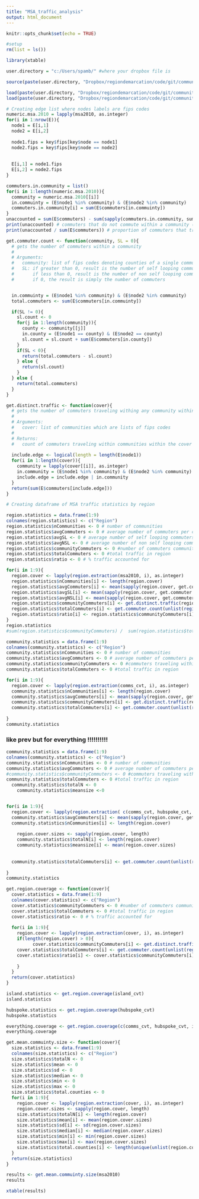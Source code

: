```yaml
---
title: "MSA_traffic_analysis"
output: html_document
---
```


```r
knitr::opts_chunk$set(echo = TRUE)
```

```r
#setup
rm(list = ls())

library(xtable)

user.directory = "c:/Users/spamb/" #where your dropbox file is 

source(paste(user.directory, "Dropbox/regiondemarcation/code/git/community-analysis/compare_covers_function_bank.R", sep = ''))

load(paste(user.directory, "Dropbox/regiondemarcation/code/git/community-analysis/Data/comm_results.Rdata", sep = ''))
load(paste(user.directory, "Dropbox/regiondemarcation/code/git/community-analysis/Postprocessing/Results/communities_and_hubs_cvt2.Rdata", sep = ''))
```

```r
# Creating edge list where nodes labels are fips codes 
numeric.msa.2010 = lapply(msa2010, as.integer)
for(i in 1:nrow(E)){
  node1 = E[i,1]
  node2 = E[i,2]
  
  node1.fips = key$fips[key$node == node1]
  node2.fips = key$fips[key$node == node2]
  
  
  E[i,1] = node1.fips
  E[i,2] = node2.fips
}
```



```r
commuters.in.community = list()
for(i in 1:length(numeric.msa.2010)){
  community = numeric.msa.2010[[i]]
  in.commuinty = (E$node1 %in% community) & (E$node2 %in% community)
  commuters.in.community[i] = sum(E$commuters[in.commuinty])
}
unaccounted = sum(E$commuters) - sum(sapply(commuters.in.community, sum))
print(unaccounted) # commuters that do not commute within a community (they travel between communities)
print(unaccounted / sum(E$commuters)) # proportion of commuters that travel between different communities 
```

```r
get.commuter.count <- function(community, SL = 0){
  # gets the number of commuters within a community 
  #
  # Arguments: 
  #   community: list of fips codes denoting counties of a single community 
  #   SL: if greater than 0, result is the number of self looping commuters 
  #       if less than 0, result is the number of non self looping commuters 
  #       if 0, the result is simply the number of commuters 


  in.commuinty = (E$node1 %in% community) & (E$node2 %in% community)
  total.commuters <- sum(E$commuters[in.commuinty])

  if(SL != 0){
    sl.count <- 0
    for(j in 1:length(community)){
      county <- community[[j]]
      in.county = (E$node1 == county) & (E$node2 == county)
      sl.count = sl.count + sum(E$commuters[in.county])
    }
    if(SL < 0){
      return(total.commuters - sl.count)
    } else {
      return(sl.count)
    }
  } else {
    return(total.commuters)
  }
}
```

```r
get.distinct.traffic <- function(cover){
  # gets the number of commuters traveling withing any community within the cover
  #
  # Arguments: 
  #   cover: list of communities which are lists of fips codes 
  #
  # Returns:
  #   count of commuters traveling within communities within the cover 
  
  include.edge <- logical(length = length(E$node1))
  for(i in 1:length(cover)){
    community = lapply(cover[[i]], as.integer)
    in.community = (E$node1 %in% community) & (E$node2 %in% community)
    include.edge = include.edge | in.community
  }
  return(sum(E$commuters[include.edge]))
}
```

```r
# Creating dataframe of MSA traffic statistics by region

region.statistics = data.frame(1:9)
colnames(region.statistics) <- c("Region")
region.statistics$nCommunities <- 0 # number of communities
region.statistics$avgCommuters <- 0 # average number of commuters per community
region.statistics$avgSL <- 0 # average number of self looping commuters per community
region.statistics$avgNSL <- 0 # average number of non self looping commuters per community 
region.statistics$communityCommuters <- 0 #number of commuters communiting within a community 
region.statistics$totalCommuters <- 0 #total traffic in region
region.statistics$ratio <- 0 # % traffic accounted for 

for(i in 1:9){
  region.cover <- lapply(region.extraction(msa2010, i), as.integer)
  region.statistics$nCommunities[i] <- length(region.cover)
  region.statistics$avgCommuters[i] <- mean(sapply(region.cover, get.commuter.count, SL = 0))
  region.statistics$avgSL[i] <- mean(sapply(region.cover, get.commuter.count, SL = 1))
  region.statistics$avgNSL[i] <- mean(sapply(region.cover, get.commuter.count, SL = -1))
  region.statistics$communityCommuters[i] <- get.distinct.traffic(region.cover)
  region.statistics$totalCommuters[i] <- get.commuter.count(unlist(region.extraction(as.character(unique(c(E$node1, E$node2))), i)))
  region.statistics$ratio[i] <- region.statistics$communityCommuters[i]/region.statistics$totalCommuters[i] 
}
region.statistics
#sum(region.statistics$communityCommuters) /  sum(region.statistics$totalCommuters)
```






```r
community.statistics = data.frame(1:9)
colnames(community.statistics) <- c("Region")
community.statistics$nCommunities <- 0 # number of communities
community.statistics$avgCommuters <- 0 # average number of commuters per community
community.statistics$communityCommuters <- 0 #commuters traveling within a community
community.statistics$totalCommuters <- 0 #total traffic in region

for(i in 1:9){
  region.cover <- lapply(region.extraction(comms_cvt, i), as.integer)
  community.statistics$nCommunities[i] <- length(region.cover)
  community.statistics$avgCommuters[i] <- mean(sapply(region.cover, get.commuter.count, SL = 0))
  community.statistics$communityCommuters[i] <- get.distinct.traffic(region.cover)
  community.statistics$totalCommuters[i] <- get.commuter.count(unlist(region.extraction(as.character(unique(c(E$node1, E$node2))), i)))
  
}
community.statistics
```



### like prev but for everything !!!!!!!!!!
```r

community.statistics = data.frame(1:9)
colnames(community.statistics) <- c("Region")
community.statistics$nCommunities <- 0 # number of communities
community.statistics$avgCommuters <- 0 # average number of commuters per community
#community.statistics$communityCommuters <- 0 #commuters traveling within a community
community.statistics$totalCommuters <- 0 #total traffic in region
  community.statistics$totalN <- 0
    community.statistics$meansize <-0


for(i in 1:9){
  region.cover <- lapply(region.extraction( c(comms_cvt, hubspoke_cvt, island_cvt)  , i), as.integer)
  community.statistics$avgCommuters[i] <- mean(sapply(region.cover, get.commuter.count, SL = 0))
  community.statistics$nCommunities[i] <- length(region.cover)
  
    region.cover.sizes <- sapply(region.cover, length)
    community.statistics$totalN[i] <- length(region.cover)
    community.statistics$meansize[i] <- mean(region.cover.sizes)
  
  
  community.statistics$totalCommuters[i] <- get.commuter.count(unlist(region.extraction(as.character(unique(c(E$node1, E$node2))), i)))
  
}
community.statistics
```


```r
get.region.coverage <- function(cover){
  cover.statistics = data.frame(1:9)
  colnames(cover.statistics) <- c("Region")
  cover.statistics$communityCommuters <- 0 #number of commuters communiting within a community 
  cover.statistics$totalCommuters <- 0 #total traffic in region
  cover.statistics$ratio <- 0 # % traffic accounted for 
  
  for(i in 1:9){
    region.cover <- lapply(region.extraction(cover, i), as.integer)
    if(length(region.cover) > 0){
          cover.statistics$communityCommuters[i] <- get.distinct.traffic(region.cover)
    cover.statistics$totalCommuters[i] <- get.commuter.count(unlist(region.extraction(as.character(unique(c(E$node1, E$node2))), i)))
    cover.statistics$ratio[i] <- cover.statistics$communityCommuters[i]/cover.statistics$totalCommuters[i] 
      
    }
  }
  return(cover.statistics)
}

island.statistics <- get.region.coverage(island_cvt)
island.statistics
```


```r
hubspoke.statistics <- get.region.coverage(hubspoke_cvt)
hubspoke.statistics
```

```r
everything.coverage <- get.region.coverage(c(comms_cvt, hubspoke_cvt, island_cvt))
everything.coverage
```

```r
get.mean.commuinty.size <- function(cover){
  size.statistics <- data.frame(1:9)
  colnames(size.statistics) <- c("Region")
  size.statistics$totalN <- 0
  size.statistics$mean <- 0
  size.statistics$sd <- 0
  size.statistics$median <- 0
  size.statistics$min <- 0
  size.statistics$max <- 0
  size.statistics$total.counties <- 0
  for(i in 1:9){
    region.cover <- lapply(region.extraction(cover, i), as.integer)
    region.cover.sizes <- sapply(region.cover, length)
    size.statistics$totalN[i] <- length(region.cover)
    size.statistics$mean[i] <- mean(region.cover.sizes)
    size.statistics$sd[i] <- sd(region.cover.sizes)
    size.statistics$median[i] <- median(region.cover.sizes)
    size.statistics$min[i] <- min(region.cover.sizes)
    size.statistics$max[i] <- max(region.cover.sizes)
    size.statistics$total.counties[i] <- length(unique(unlist(region.cover)))
  }
  return(size.statistics)
}

results <- get.mean.commuinty.size(msa2010)
results
```
```r
xtable(results)
```

